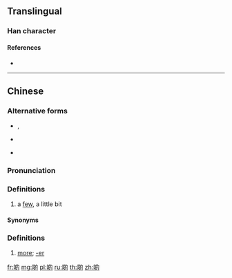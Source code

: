 ==Translingual==

===Han character===
{{Han char|rn=30|rad=口|as=08|sn=11|four=|canj=RHAI|ids=⿰口的}}

====References====
* {{Han ref|kx=0196.261|hdz=10642.091|uh=5572|ud=21874}}

----

==Chinese==
{{zh-forms}}

===Alternative forms===
* {{qualifier|non-standard}} {{zh-l|D}}, {{zh-l|d}}
* {{qualifier|non-standard}} {{zh-l|o的}}
* {{zh-l|尐}}

===Pronunciation===
{{zh-pron
|c=di1
|cat=c:n,c:suf
}}

===Definitions===
{{zh-hanzi}}

# {{lb|zh|Cantonese|sort=di4}} a [[few]], a little bit
#: {{zh-x|好 靚 生果{gwo2}。買 '''啲''' 啦，小姐。|Very nice fruits. Buy a few, miss.|C-GZ}}

====Synonyms====
{{zh-dial|些}}

===Definitions===
{{zh-hanzi}}

# {{lb|zh|Cantonese|sort=di4}} [[more]]; [[-er]]
#: {{zh-x|聽{ting1}日 要{jiu3} 早 '''啲''' 起身。|You need to get up earli'''er''' tomorrow.|C}}
#: {{zh-x|食 快 '''啲''' 啦！|Eat fast'''er'''!|C}}

[[fr:啲]]
[[mg:啲]]
[[pl:啲]]
[[ru:啲]]
[[th:啲]]
[[zh:啲]]